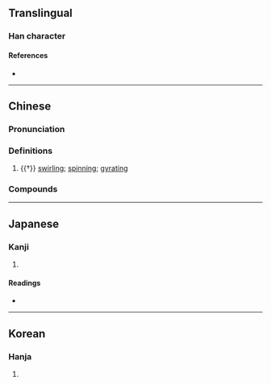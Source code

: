 {{character info}}
==Translingual==

===Han character===
{{Han char|rn=85|rad=水|as=17|sn=20|four=39166|canj=EFFR|ids=⿰氵營}}

====References====
* {{Han ref|kx=0660.280|dkj=18687|dj=1070.190|hdz=31785.040|uh=702F|ud=28719|bh=F45D|bd=62557}}

----

==Chinese==
{{zh-forms|s=𰝅}}

===Pronunciation===
{{zh-pron
|m=yíng
|c=jing4
|mc=
|oc=
|ma=
|cat=a
}}

===Definitions===
{{zh-hanzi}}

# {{†}} {{lb|zh|of water}} [[swirl]]ing; [[spin]]ning; [[gyrate|gyrating]]

===Compounds===
{{zh-der|瀯瀯|滎瀯}}

----

==Japanese==

===Kanji===
{{ja-kanji|grade=|rs=水17}}

# {{rfdef|ja|sort=水17}}

====Readings====
* {{ja-readings|on=[[えい]] (ei), [[よう]] (yō)|kun=[[おがわ]] (ogawa)}}

----

==Korean==

===Hanja===
{{ko-hanja|hangeul=영|eumhun=|rv=yeong|mr=yŏng|y=yeng}}

# {{rfdef|ko|sort=水17}}